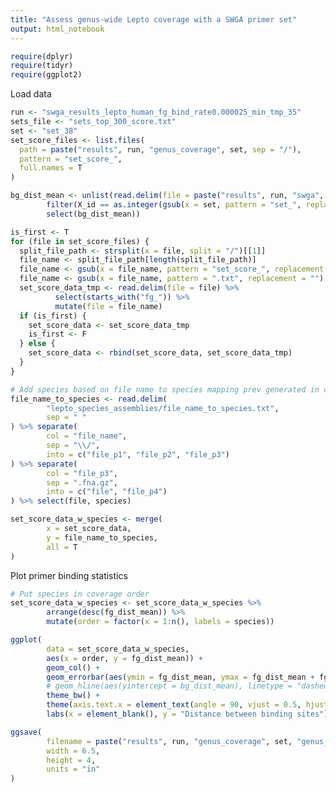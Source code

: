 ```yaml
---
title: "Assess genus-wide Lepto coverage with a SWGA primer set"
output: html_notebook
---
```


```r
require(dplyr)
require(tidyr)
require(ggplot2)
```
Load data
```r
run <- "swga_results_lepto_human_fg_bind_rate0.000025_min_tmp_35"
sets_file <- "sets_top_300_score.txt"
set <- "set_38"
set_score_files <- list.files(
  path = paste("results", run, "genus_coverage", set, sep = "/"),
  pattern = "set_score_",
  full.names = T
)

bg_dist_mean <- unlist(read.delim(file = paste("results", run, "swga", sets_file, sep = "/")) %>%
        filter(X_id == as.integer(gsub(x = set, pattern = "set_", replacement = ""))) %>%
        select(bg_dist_mean))

is_first <- T
for (file in set_score_files) {
  split_file_path <- strsplit(x = file, split = "/")[[1]]
  file_name <- split_file_path[length(split_file_path)]
  file_name <- gsub(x = file_name, pattern = "set_score_", replacement = "")
  file_name <- gsub(x = file_name, pattern = ".txt", replacement = "")
  set_score_data_tmp <- read.delim(file = file) %>%
          select(starts_with("fg_")) %>%
          mutate(file = file_name)
  if (is_first) {
    set_score_data <- set_score_data_tmp
    is_first <- F
  } else {
    set_score_data <- rbind(set_score_data, set_score_data_tmp)
  }
}

# Add species based on file name to species mapping prev generated in check_species.rmd
file_name_to_species <- read.delim(
        "lepto_species_assemblies/file_name_to_species.txt",
        sep = " "
) %>% separate(
        col = "file_name",
        sep = "\\/",
        into = c("file_p1", "file_p2", "file_p3")
) %>% separate(
        col = "file_p3",
        sep = ".fna.gz",
        into = c("file", "file_p4")
) %>% select(file, species)

set_score_data_w_species <- merge(
        x = set_score_data,
        y = file_name_to_species,
        all = T
)
```
Plot primer binding statistics
```r
# Put species in coverage order
set_score_data_w_species <- set_score_data_w_species %>%
        arrange(desc(fg_dist_mean)) %>%
        mutate(order = factor(x = 1:n(), labels = species))

ggplot(
        data = set_score_data_w_species,
        aes(x = order, y = fg_dist_mean)) +
        geom_col() +
        geom_errorbar(aes(ymin = fg_dist_mean, ymax = fg_dist_mean + fg_dist_std)) +
        # geom_hline(aes(yintercept = bg_dist_mean), linetype = "dashed", color = "red") +
        theme_bw() +
        theme(axis.text.x = element_text(angle = 90, vjust = 0.5, hjust = 1)) +
        labs(x = element_blank(), y = "Distance between binding sites")

ggsave(
        filename = paste("results", run, "genus_coverage", set, "genus_coverage.png", sep = "/"),
        width = 6.5,
        height = 4,
        units = "in"
)
```
